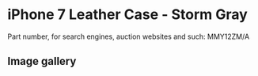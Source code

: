 
# iPhone 7 Leather Case - Storm Gray

Part number, for search engines, auction websites and such: MMY12ZM/A

## Image gallery

<div style={{ width: '100%', maxWidth: '768px' }}>
<GalleryComponent
    images={[
      {
        original: "/everysource/MMY12.webp",
        thumbnail: "/everypreview/MMY12.webp",
      },
      {
        original: "/everysource/MMY12_AV1_GOLD.webp",
        thumbnail: "/everypreview/MMY12_AV1_GOLD.webp",
      },
      {
        original: "/everysource/MMY12_AV1_JET_BLACK.webp",
        thumbnail: "/everypreview/MMY12_AV1_JET_BLACK.webp",
      },
      {
        original: "/everysource/MMY12_AV1_RED.webp",
        thumbnail: "/everypreview/MMY12_AV1_RED.webp",
      },
      {
        original: "/everysource/MMY12_AV1_SILVER.webp",
        thumbnail: "/everypreview/MMY12_AV1_SILVER.webp",
      },
      {
        original: "/everysource/MMY12_AV2.webp",
        thumbnail: "/everypreview/MMY12_AV2.webp",
      }
    ]}
  />
</div>